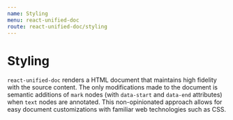 ```yaml
---
name: Styling
menu: react-unified-doc
route: react-unified-doc/styling
---
```



# Styling

`react-unified-doc` renders a HTML document that maintains high fidelity with the source content.  The only modifications made to the document is semantic additions of `mark` nodes (with `data-start` and `data-end` attributes) when `text` nodes are annotated.  This non-opinionated approach allows for easy document customizations with familiar web technologies such as CSS.

<ExampleStyling />
